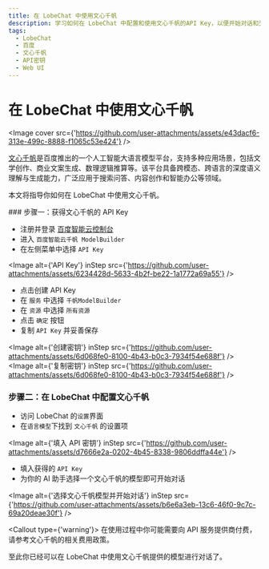```yaml
---
title: 在 LobeChat 中使用文心千帆
description: 学习如何在 LobeChat 中配置和使用文心千帆的API Key，以便开始对话和交互。
tags:
  - LobeChat
  - 百度
  - 文心千帆
  - API密钥
  - Web UI
---
```


# 在 LobeChat 中使用文心千帆

<Image cover src={'https://github.com/user-attachments/assets/e43dacf6-313e-499c-8888-f1065c53e424'} />

[文心千帆](https://qianfan.cloud.baidu.com/)是百度推出的一个人工智能大语言模型平台，支持多种应用场景，包括文学创作、商业文案生成、数理逻辑推算等。该平台具备跨模态、跨语言的深度语义理解与生成能力，广泛应用于搜索问答、内容创作和智能办公等领域。

本文将指导你如何在 LobeChat 中使用文心千帆。

<Steps>
  ### 步骤一：获得文心千帆的 API Key

  - 注册并登录 [百度智能云控制台](https://console.bce.baidu.com/)
  - 进入 `百度智能云千帆 ModelBuilder`
  - 在左侧菜单中选择 `API Key`

  <Image alt={'API Key'} inStep src={'https://github.com/user-attachments/assets/6234428d-5633-4b2f-be22-1a1772a69a55'} />

  - 点击创建 API Key
  - 在 `服务` 中选择 `千帆ModelBuilder`
  - 在 `资源` 中选择 `所有资源`
  - 点击 `确定` 按钮
  - 复制 `API Key` 并妥善保存

  <Image alt={'创建密钥'} inStep src={'https://github.com/user-attachments/assets/6d068fe0-8100-4b43-b0c3-7934f54e688f'} />
  <Image alt={'复制密钥'} inStep src={'https://github.com/user-attachments/assets/6d068fe0-8100-4b43-b0c3-7934f54e688f'} />

  ### 步骤二：在 LobeChat 中配置文心千帆

  - 访问 LobeChat 的`设置`界面
  - 在`语言模型`下找到 `文心千帆` 的设置项

  <Image alt={'填入 API 密钥'} inStep src={'https://github.com/user-attachments/assets/d7666e2a-0202-4b45-8338-9806ddffa44e'} />

  - 填入获得的 `API Key`
  - 为你的 AI 助手选择一个文心千帆的模型即可开始对话

  <Image alt={'选择文心千帆模型并开始对话'} inStep src={'https://github.com/user-attachments/assets/b6e6a3eb-13c6-46f0-9c7c-69a20deae30f'} />

  <Callout type={'warning'}>
    在使用过程中你可能需要向 API 服务提供商付费，请参考文心千帆的相关费用政策。
  </Callout>
</Steps>

至此你已经可以在 LobeChat 中使用文心千帆提供的模型进行对话了。
